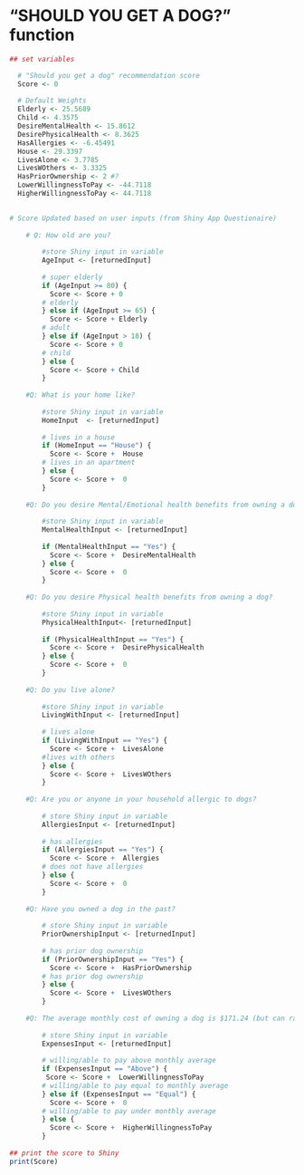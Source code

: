 
# "SHOULD YOU GET A DOG?" function
```r
## set variables

  # "Should you get a dog" recommendation score
  Score <- 0
  
  # Default Weights
  Elderly <- 25.5689
  Child <- 4.3575
  DesireMentalHealth <- 15.8612
  DesirePhysicalHealth <- 8.3625
  HasAllergies <- -6.45491
  House <- 29.3397
  LivesAlone <- 3.7785
  LivesWOthers <- 3.3325
  HasPriorOwnership <- 2 #?
  LowerWillingnessToPay <- -44.7118
  HigherWillingnessToPay <- 44.7118
    

# Score Updated based on user inputs (from Shiny App Questionaire)  
      
    # Q: How old are you? 
    
        #store Shiny input in variable
        AgeInput <- [returnedInput]
        
        # super elderly
        if (AgeInput >= 80) {
          Score <- Score + 0
        # elderly
        } else if (AgeInput >= 65) {
          Score <- Score + Elderly
        # adult  
        } else if (AgeInput > 18) {
          Score <- Score + 0
        # child
        } else {
          Score <- Score + Child
        }
    
    #Q: What is your home like?
    
        #store Shiny input in variable
        HomeInput  <- [returnedInput]
        
        # lives in a house
        if (HomeInput == "House") {
          Score <- Score +  House
        # lives in an apartment
        } else {
          Score <- Score +  0
        }
    
    #Q: Do you desire Mental/Emotional health benefits from owning a dog?
    
        #store Shiny input in variable
        MentalHealthInput <- [returnedInput]
    
        if (MentalHealthInput == "Yes") {
          Score <- Score +  DesireMentalHealth
        } else {
          Score <- Score +  0
        }
        
    #Q: Do you desire Physical health benefits from owning a dog?
    
        #store Shiny input in variable
        PhysicalHealthInput<- [returnedInput]
    
        if (PhysicalHealthInput == "Yes") {
          Score <- Score +  DesirePhysicalHealth
        } else {
          Score <- Score +  0
        }
        
    #Q: Do you live alone?
    
        #store Shiny input in variable
        LivingWithInput <- [returnedInput]
    
        # lives alone
        if (LivingWithInput == "Yes") {
          Score <- Score +  LivesAlone 
        #lives with others
        } else {
          Score <- Score +  LivesWOthers
        }
    
    #Q: Are you or anyone in your household allergic to dogs?
    
        # store Shiny input in variable
        AllergiesInput <- [returnedInput]
        
        # has allergies
        if (AllergiesInput == "Yes") {
          Score <- Score +  Allergies
        # does not have allergies
        } else {
          Score <- Score +  0
        }
    
    #Q: Have you owned a dog in the past?
    
        # store Shiny input in variable
        PriorOwnershipInput <- [returnedInput]
        
        # has prior dog ownership
        if (PriorOwnershipInput == "Yes") {
          Score <- Score +  HasPriorOwnership
        # has prior dog ownership
        } else {
          Score <- Score +  LivesWOthers
        }
    
    #Q: The average monthly cost of owning a dog is $171.24 (but can range from $55.47 - $395.69). Would you be able/willing to pay equal to that amount, below that amount or above that amount for your dog?
    
        # store Shiny input in variable
        ExpensesInput <- [returnedInput]
        
        # willing/able to pay above monthly average
        if (ExpensesInput == "Above") {
         Score <- Score +  LowerWillingnessToPay 
        # willing/able to pay equal to monthly average
        } else if (ExpensesInput == "Equal") {
          Score <- Score +  0
        # willing/able to pay under monthly average
        } else {
          Score <- Score +  HigherWillingnessToPay 
        }
    
## print the score to Shiny
print(Score)
    
```

